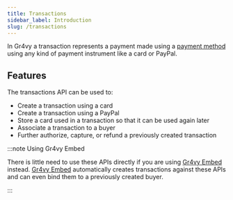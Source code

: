 ```yaml
---
title: Transactions
sidebar_label: Introduction
slug: /transactions
---
```


In Gr4vy a transaction represents a payment made using a
[payment method](/payment-methods) using any kind of payment instrument like a
card or PayPal.

## Features

The transactions API can be used to:

- Create a transaction using a card
- Create a transaction using a PayPal
- Store a card used in a transaction so that it can be used again later
- Associate a transaction to a buyer
- Further authorize, capture, or refund a previously created transaction

:::note Using Gr4vy Embed

There is little need to use these APIs directly if you are using [Gr4vy Embed]
instead. [Gr4vy Embed] automatically creates transactions against these APIs and
can even bind them to a previously created buyer.

:::

[gr4vy embed]: /web-checkout/embed
